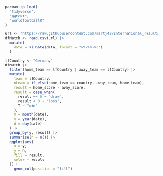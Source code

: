 ```r
pacman::p_load(
  "tidyverse",
  "ggtext",
  "worldfootballR"
)
```

```r
url <- "https://raw.githubusercontent.com/martj42/international_results/master/results.csv"
dfMatch <- read.csv(url) |>
  mutate(
    date = as.Date(date, foramt = "%Y-%m-%d") 
  )
```

```r
lfCountry <- "Germany"
dfMatch |>
  filter(home_team == lfCountry | away_team == lfCountry) |>
  mutate(
    team = lfCountry,
    oteam = if_else(home_team == country, away_team, home_team),
    result = home_score - away_score,
    result = case_when(
      result == 0 ~ "draw",
      result < 0 ~ "loss",
      T ~ "win"
    ),
    m = month(date),
    y = year(date),
    d = day(date)
  ) |>
  group_by(y, result) |>
  summarise(n = n()) |>
  ggplot(aes(
    x = y,
    y = n,
    fill = result,
    color = result
  )) +
    geom_col(position = "fill")
```


